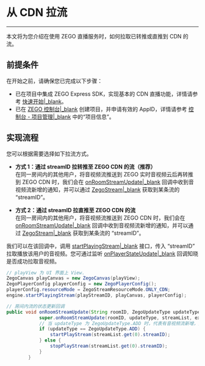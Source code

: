 # 从 CDN 拉流

- - -

本文将为您介绍在使用 ZEGO 直播服务时，如何拉取已转推或直推到 CDN 的流。

## 前提条件

在开始之前，请确保您已完成以下步骤：

- 已在项目中集成 ZEGO Express SDK，实现基本的 CDN 直播功能，详情请参考 [快速开始\|_blank](!QuickStart_LiveStreaming)。
- 已在 [ZEGO 控制台\|_blank](https://console.zego.im) 创建项目，并申请有效的 AppID，详情请参考 [控制台 - 项目管理\|_blank](#12107) 中的“项目信息”。


## 实现流程

您可以根据需要选择如下拉流方式。

- **方式 1：通过 streamID 拉转推至 ZEGO CDN 的流（推荐）**   
     在同一房间内的其他用户，将音视频流推送到 ZEGO 实时音视频云后再转推到 ZEGO CDN 时，我们会在 [onRoomStreamUpdate\|_blank](/article/api?doc=Express_Video_SDK_API~java_android~class~IZegoEventHandler#on-room-stream-update) 回调中收到音视频流新增的通知，并可以通过 [ZegoStream\|_blank](/article/api?doc=Express_Video_SDK_API~java_android~class~ZegoStream) 获取到某条流的 “streamID”。

- **方式 2：通过 streamID 拉直推至 ZEGO CDN 的流**   
     在同一房间内的其他用户，将音视频流推送到 ZEGO CDN 时，我们会在 [onRoomStreamUpdate\|_blank](/article/api?doc=Express_Video_SDK_API~java_android~class~IZegoEventHandler#on-room-stream-update) 回调中收到音视频流新增的通知，并可以通过 [ZegoStream\|_blank](/article/api?doc=Express_Video_SDK_API~java_android~class~ZegoStream) 获取到某条流的 “streamID”。


我们可以在该回调中，调用 [startPlayingStream\|_blank](/article/api?doc=Express_Video_SDK_API~java_android~class~ZegoExpressEngine#start-playing-stream) 接口，传入 “streamID” 拉取播放该用户的音视频。您可通过监听 [onPlayerStateUpdate\|_blank](/article/api?doc=Express_Video_SDK_API~java_android~class~IZegoEventHandler#on-player-state-update) 回调知晓是否成功拉取音视频。

```Java
// playView 为 UI 界面上 View.
ZegoCanvas playCanvas = new ZegoCanvas(playView);
ZegoPlayerConfig playerConfig = new ZegoPlayerConfig();
playerConfig.resourceMode = ZegoStreamResourceMode.ONLY_CDN;
engine.startPlayingStream(playStreamID, playCanvas, playerConfig);

// 房间内流的状态更新回调
public void onRoomStreamUpdate(String roomID, ZegoUpdateType updateType, ArrayList<ZegoStream> streamList, JSONObject extendedData) {
            super.onRoomStreamUpdate(roomID, updateType, streamList, extendedData);
            // 当 updateType 为 ZegoUpdateType.ADD 时，代表有音视频流新增，此时我们可以调用 startPlayingStream 接口拉取播放该音视频流
            if (updateType == ZegoUpdateType.ADD) {
                startPlayStream(streamList.get(0).streamID);
            } else {
                stopPlayStream(streamList.get(0).streamID);
            }
        }
```
